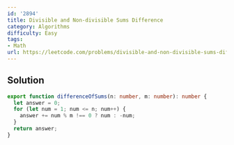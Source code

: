 ```yaml
---
id: '2894'
title: Divisible and Non-divisible Sums Difference
category: Algorithms
difficulty: Easy
tags:
- Math
url: https://leetcode.com/problems/divisible-and-non-divisible-sums-difference
---
```


## Solution

```typescript filename="solution.ts" copy
export function differenceOfSums(n: number, m: number): number {
  let answer = 0;
  for (let num = 1; num <= n; num++) {
    answer += num % m !== 0 ? num : -num;
  }
  return answer;
}
```


